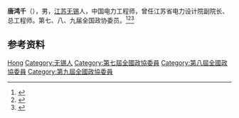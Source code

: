 '''唐鸿千'''（{{bd|1933年|11月|}}），男，[[江苏|江苏]][[无锡|无锡]]人，中国电力工程师，曾任江苏省电力设计院副院长、总工程师。第七、八、九届全国政协委员。<ref>{{Cite book|title=历届全国政协委员人名辞典|author=|publisher=中国国际广播出版社|year=1996|isbn=9787507813746|location=北京|pages=}}</ref><ref>{{Cite book|title=中华人民共和国职官志|author=何虎生, 李耀东, 向常福主编|publisher=中国社会出版社|year=2003|isbn=9787800883934|location=北京|pages=}}</ref><ref>{{Cite book|title=中国社会团体会长秘书长辞典|author=黄汉江主编|publisher=上海科学技术文献出版社|year=1999|isbn=|location=上海|pages=}}</ref>

== 参考资料 ==
{{reflist}}

{{Authority control}}
{{DEFAULTSORT:Tang唐}}
[[Category:唐姓|Hong]]
[[Category:无锡人|Category:无锡人]]
[[Category:第七屆全國政協委員|Category:第七屆全國政協委員]]
[[Category:第八屆全國政協委員|Category:第八屆全國政協委員]]
[[Category:第九屆全國政協委員|Category:第九屆全國政協委員]]

{{中国人物小作品}}